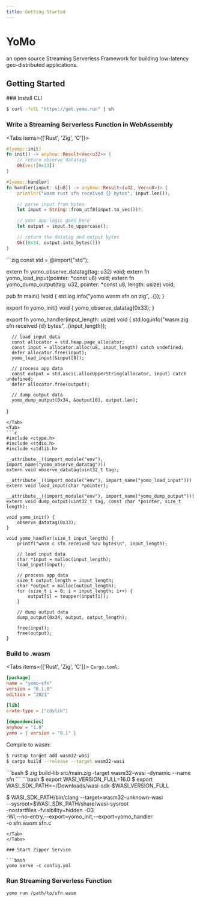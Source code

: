 ```yaml
---
title: Getting Started
---
```



# YoMo

an open source Streaming Serverless Framework for building low-latency geo-distributed applications.

## Getting Started

<Steps>
### Install CLI

```bash
$ curl -fsSL "https://get.yomo.run" | sh
```

### Write a Streaming Serverless Function in WebAssembly

<Tabs items={['Rust', 'Zig', 'C']}>
  <Tab>
  ```rust
  #[yomo::init]
  fn init() -> anyhow::Result<Vec<u32>> {
      // return observe datatags
      Ok(vec![0x33])
  }

  #[yomo::handler]
  fn handler(input: &[u8]) -> anyhow::Result<(u32, Vec<u8>)> {
      println!("wasm rust sfn received {} bytes", input.len());

      // parse input from bytes
      let input = String::from_utf8(input.to_vec())?;

      // your app logic goes here
      let output = input.to_uppercase();

      // return the datatag and output bytes
      Ok((0x34, output.into_bytes()))
  }
  ```
  </Tab>
  <Tab>
  ```zig
  const std = @import("std");

  extern fn yomo_observe_datatag(tag: u32) void;
  extern fn yomo_load_input(pointer: *const u8) void;
  extern fn yomo_dump_output(tag: u32, pointer: *const u8, length: usize) void;

  pub fn main() !void {
      std.log.info("yomo wasm sfn on zig", .{});
  }

  export fn yomo_init() void {
      yomo_observe_datatag(0x33);
  }

  export fn yomo_handler(input_length: usize) void {
      std.log.info("wasm zig sfn received {d} bytes", .{input_length});

      // load input data
      const allocator = std.heap.page_allocator;
      const input = allocator.alloc(u8, input_length) catch undefined;
      defer allocator.free(input);
      yomo_load_input(&input[0]);

      // process app data
      const output = std.ascii.allocUpperString(allocator, input) catch undefined;
      defer allocator.free(output);

      // dump output data
      yomo_dump_output(0x34, &output[0], output.len);
  }
  ```
  </Tab>
  <Tab>
  ```c
  #include <ctype.h>
  #include <stdio.h>
  #include <stdlib.h>

  __attribute__((import_module("env"), import_name("yomo_observe_datatag")))
  extern void observe_datatag(uint32_t tag);

  __attribute__((import_module("env"), import_name("yomo_load_input")))
  extern void load_input(char *pointer);

  __attribute__((import_module("env"), import_name("yomo_dump_output")))
  extern void dump_output(uint32_t tag, const char *pointer, size_t length);

  void yomo_init() {
      observe_datatag(0x33);
  }

  void yomo_handler(size_t input_length) {
      printf("wasm c sfn received %zu bytes\n", input_length);

      // load input data
      char *input = malloc(input_length);
      load_input(input);

      // process app data
      size_t output_length = input_length;
      char *output = malloc(output_length);
      for (size_t i = 0; i < input_length; i++) {
          output[i] = toupper(input[i]);
      }

      // dump output data
      dump_output(0x34, output, output_length);

      free(input);
      free(output);
  }
  ```
  </Tab>
</Tabs>

### Build to .wasm


<Tabs items={['Rust', 'Zig', 'C']}>
  <Tab>
  `Cargo.toml`:

  ```toml
  [package]
  name = "yomo-sfn"
  version = "0.1.0"
  edition = "2021"

  [lib]
  crate-type = ["cdylib"]

  [dependencies]
  anyhow = "1.0"
  yomo = { version = "0.1" }
  ```

  Compile to wasm:

  ```bash
  $ rustup target add wasm32-wasi
  $ cargo build --release --target wasm32-wasi
  ```
  </Tab>
  <Tab>
  ```bash
  $ zig build-lib src/main.zig -target wasm32-wasi -dynamic --name sfn
  ```
  </Tab>
  <Tab>
  ```bash
  $ export WASI_VERSION_FULL=16.0
  $ export WASI_SDK_PATH=~/Downloads/wasi-sdk-$WASI_VERSION_FULL

  $ WASI_SDK_PATH/bin/clang --target=wasm32-unknown-wasi \
      --sysroot=$WASI_SDK_PATH/share/wasi-sysroot \
      -nostartfiles -fvisibility=hidden -O3 \
      -Wl,--no-entry,--export=yomo_init,--export=yomo_handler \
      -o sfn.wasm sfn.c
  ```
  </Tab>
</Tabs>

### Start Zipper Service

```bash
yomo serve -c config.yml
```

### Run Streaming Serverless Function

```bash
yomo run /path/to/sfn.wasm
```

</Steps>
